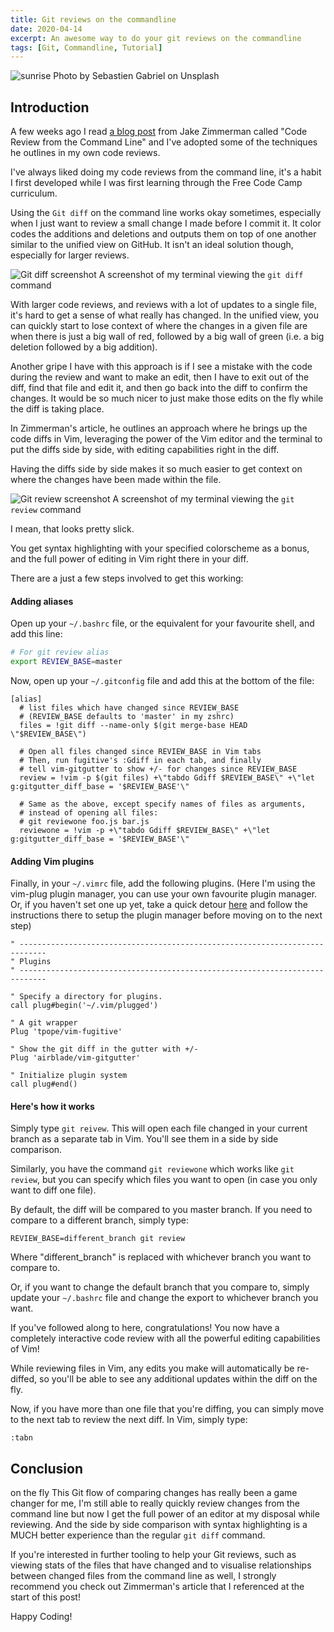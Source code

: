 ```yaml
---
title: Git reviews on the commandline
date: 2020-04-14
excerpt: An awesome way to do your git reviews on the commandline
tags: [Git, Commandline, Tutorial]
---
```


![sunrise](./sebastien-gabriel--IMlv9Jlb24-unsplash.jpg)
Photo by Sebastien Gabriel on Unsplash

## Introduction

A few weeks ago I read [a blog post](https://blog.jez.io/cli-code-review/) from
Jake Zimmerman called "Code Review from the Command Line" and I've adopted
some of the techniques he outlines in my own code reviews.

I've always liked doing my code reviews from the command line, it's a habit
I first developed while I was first learning through the Free Code Camp curriculum.

Using the `Git diff` on the command line works okay sometimes, especially when
I just want to review a small change I made before I commit it. It color codes the
additions and deletions and outputs them on top of one another similar to the
unified view on GitHub. It isn't an ideal solution though, especially for larger
reviews.

![Git diff screenshot](./git-diff-screenshot.png)
A screenshot of my terminal viewing the `git diff` command

With larger code reviews, and reviews with a lot of updates to a single file,
it's hard to get a sense of what really has changed. In the unified view, you can
quickly start to lose context of where the changes in a given file are
when there is just a big wall of red, followed by a big wall of green (i.e.
a big deletion followed by a big addition).

Another gripe I have with this approach is if I see a mistake with the code during
the review and want to make an edit, then I have to exit out of the diff, find that
file and edit it, and then go back into the diff to confirm the changes.
It would be so much nicer to just make those edits on the fly while the diff is
taking place.

In Zimmerman's article, he outlines an approach where he brings up the code diffs
in Vim, leveraging the power of the Vim editor and the terminal to put the diffs
side by side, with editing capabilities right in the diff.

Having the diffs side by side makes it so much easier to get context on where
the changes have been made within the file.

![Git review screenshot](./git-review-screenshot.png)
A screenshot of my terminal viewing the `git review` command

I mean, that looks pretty slick.

You get syntax highlighting with your specified colorscheme as a bonus,
and the full power of editing in Vim right there in your diff.

There are a just a few steps involved to get this working:

#### Adding aliases

Open up your `~/.bashrc` file, or the equivalent for your favourite shell, and
add this line:

```bash
# For git review alias
export REVIEW_BASE=master
```

Now, open up your `~/.gitconfig` file and add this at the bottom of the file:

```git
[alias]
  # list files which have changed since REVIEW_BASE
  # (REVIEW_BASE defaults to 'master' in my zshrc)
  files = !git diff --name-only $(git merge-base HEAD \"$REVIEW_BASE\")

  # Open all files changed since REVIEW_BASE in Vim tabs
  # Then, run fugitive's :Gdiff in each tab, and finally
  # tell vim-gitgutter to show +/- for changes since REVIEW_BASE
  review = !vim -p $(git files) +\"tabdo Gdiff $REVIEW_BASE\" +\"let g:gitgutter_diff_base = '$REVIEW_BASE'\"

  # Same as the above, except specify names of files as arguments,
  # instead of opening all files:
  # git reviewone foo.js bar.js
  reviewone = !vim -p +\"tabdo Gdiff $REVIEW_BASE\" +\"let g:gitgutter_diff_base = '$REVIEW_BASE'\"
```

#### Adding Vim plugins

Finally, in your `~/.vimrc` file, add the following plugins. (Here I'm using the
vim-plug plugin manager, you can use your own favourite plugin manager. Or, if
you haven't set one up yet, take a quick detour [here](https://github.com/junegunn/vim-plug)
and follow the instructions there to setup the plugin manager before moving on
to the next step)

```vim
" ----------------------------------------------------------------------------
" Plugins
" ----------------------------------------------------------------------------

" Specify a directory for plugins.
call plug#begin('~/.vim/plugged')

" A git wrapper
Plug 'tpope/vim-fugitive'

" Show the git diff in the gutter with +/-
Plug 'airblade/vim-gitgutter'

" Initialize plugin system
call plug#end()
```

#### Here's how it works

Simply type `git reivew`. This will open each file changed in your current branch
as a separate tab in Vim. You'll see them in a side by side comparison.

Similarly, you have the command `git reviewone` which works like `git review`,
but you can specify which files you want to open (in case you only want to diff
one file).

By default, the diff will be compared to you master branch. If you need to compare
to a different branch, simply type:

```
REVIEW_BASE=different_branch git review
```

Where "different_branch" is replaced with whichever branch you want to compare to.

Or, if you want to change the default branch that you compare to, simply update
your `~/.bashrc` file and change the export to whichever branch you want.

If you've followed along to here, congratulations! You now have a completely
interactive code review with all the powerful editing capabilities of Vim!

While reviewing files in Vim, any edits you make will automatically be re-diffed,
so you'll be able to see any additional updates within the diff on the fly.

Now, if you have more than one file that you're diffing, you can simply move
to the next tab to review the next diff. In Vim, simply type:

```vim
:tabn
```

## Conclusion

on the fly
This Git flow of comparing changes has really been a game changer for me, I'm
still able to really quickly review changes from the command line but now I get
the full power of an editor at my disposal while reviewing. And the side by side
comparison with syntax highlighting is a MUCH better experience than the regular
`git diff` command.

If you're interested in further tooling to help your Git reviews, such as viewing
stats of the files that have changed and to visualise relationships between changed
files from the command line as well, I strongly recommend you check out Zimmerman's
article that I referenced at the start of this post!

Happy Coding!
